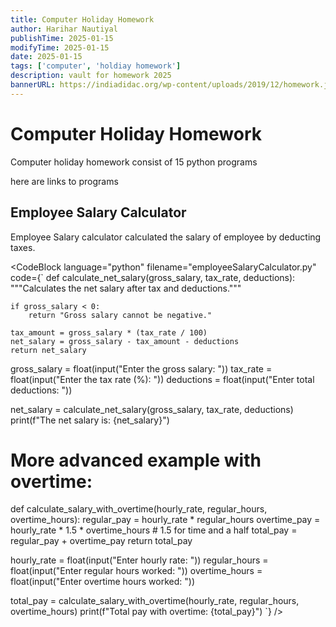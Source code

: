 ```yaml
---
title: Computer Holiday Homework
author: Harihar Nautiyal
publishTime: 2025-01-15
modifyTime: 2025-01-15
date: 2025-01-15
tags: ['computer', 'holdiay homework']
description: vault for homework 2025
bannerURL: https://indiadidac.org/wp-content/uploads/2019/12/homework.jpg
---
```


# Computer Holiday Homework
Computer holiday homework consist of 15 python programs

here are links to programs 



##  Employee Salary Calculator
Employee Salary calculator calculated the salary of employee by deducting taxes.


<CodeBlock
        language="python"
        filename="employeeSalaryCalculator.py"
        code={`
        def calculate_net_salary(gross_salary, tax_rate, deductions):
    """Calculates the net salary after tax and deductions."""

    if gross_salary < 0:
        return "Gross salary cannot be negative."

    tax_amount = gross_salary * (tax_rate / 100)
    net_salary = gross_salary - tax_amount - deductions
    return net_salary

gross_salary = float(input("Enter the gross salary: "))
tax_rate = float(input("Enter the tax rate (%): "))
deductions = float(input("Enter total deductions: "))

net_salary = calculate_net_salary(gross_salary, tax_rate, deductions)
print(f"The net salary is: {net_salary}")

# More advanced example with overtime:
def calculate_salary_with_overtime(hourly_rate, regular_hours, overtime_hours):
    regular_pay = hourly_rate * regular_hours
    overtime_pay = hourly_rate * 1.5 * overtime_hours # 1.5 for time and a half
    total_pay = regular_pay + overtime_pay
    return total_pay

hourly_rate = float(input("Enter hourly rate: "))
regular_hours = float(input("Enter regular hours worked: "))
overtime_hours = float(input("Enter overtime hours worked: "))

total_pay = calculate_salary_with_overtime(hourly_rate, regular_hours, overtime_hours)
print(f"Total pay with overtime: {total_pay}")
        `}
/>
